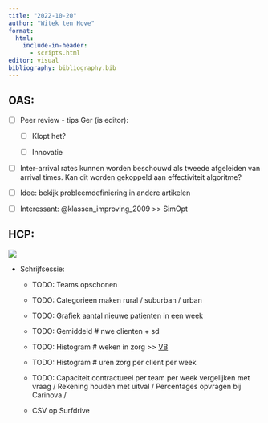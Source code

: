 ```yaml
---
title: "2022-10-20"
author: "Witek ten Hove"
format:
  html:
    include-in-header:
      - scripts.html
editor: visual
bibliography: bibliography.bib
---
```


## OAS:

-   [ ] Peer review - tips Ger (is editor):

    -   [ ] Klopt het?

    -   [ ] Innovatie

-   [ ] Inter-arrival rates kunnen worden beschouwd als tweede afgeleiden van arrival times. Kan dit worden gekoppeld aan effectiviteit algoritme?

-   [ ] Idee: bekijk probleemdefiniering in andere artikelen

-   [ ] Interessant: @klassen_improving_2009 \>\> SimOpt

## HCP:

![](images/notesrene20221103.jpeg)

-   Schrijfsessie:
    -   TODO: Teams opschonen

    -   TODO: Categorieen maken rural / suburban / urban

    -   TODO: Grafiek aantal nieuwe patienten in een week

    -   TODO: Gemiddeld \# nwe clienten + sd

    -   TODO: Histogram \# weken in zorg \>\> [VB](https://www.sciencedirect.com/science/article/pii/S0377221721011000)

    -   TODO: Histogram \# uren zorg per client per week

    -   TODO: Capaciteit contractueel per team per week vergelijken met vraag / Rekening houden met uitval / Percentages opvragen bij Carinova /

    -   CSV op Surfdrive
